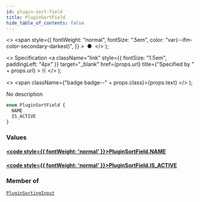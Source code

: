 ```yaml
---
id: plugin-sort-field
title: PluginSortField
hide_table_of_contents: false
---
```


  <>
    <span
      style={{
        fontWeight: "normal",
        fontSize: ".5em",
        color: "var(--ifm-color-secondary-darkest)",
      }}
    >
      &nbsp;●&nbsp;
    </span>
  </>
);

  <>
    Specification
    <a
      className="link"
      style={{ fontSize: "1.5em", paddingLeft: "4px" }}
      target="\_blank"
      href={props.url}
      title={"Specified by " + props.url}
    >
      ⎘
    </a>
  </>
);

  <>
    <span className={"badge badge--" + props.class}>{props.text}</span>
  </>
);

No description

```graphql
enum PluginSortField {
  NAME
  IS_ACTIVE
}
```

### Values

#### [<code style={{ fontWeight: 'normal' }}>PluginSortField.<b>NAME</b></code>](#)

>

#### [<code style={{ fontWeight: 'normal' }}>PluginSortField.<b>IS_ACTIVE</b></code>](#)

>

### Member of

[`PluginSortingInput`](../../../api-reference/miscellaneous/inputs/plugin-sorting-input) <Badge class="secondary" text="input"/>
